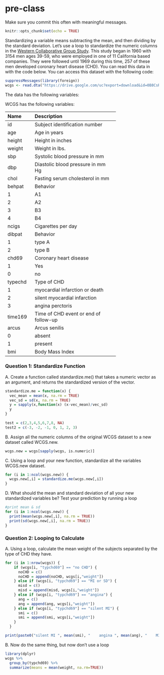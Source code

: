 # pre-class

Make sure you commit this often with meaningful messages. 

```r
knitr::opts_chunk$set(echo = TRUE)
```

Standardizing a variable means subtracting the mean, and then dividing by the standard deviation. Let’s use a loop to standardize the numeric columns in the [Western Collaborative Group Study](https://clinicaltrials.gov/ct2/show/NCT00005174). This study began in 1960 with 3154 men ages 39-59, who were employed in one of 11 California based companies. They were followed until 1969 during this time, 257 of these men developed coronary heart disease (CHD). You can read this data in with the code below. You can access this dataset with the following code:

```R

suppressMessages(library(foreign))
wcgs <- read.dta("https://drive.google.com/uc?export=download&id=0B8CsRLdwqzbzYWxfN3ExQllBQkU")
```

The data has the following variables:


WCGS has the following variables:

-----------------------------------------------------------
Name    Description
------- -------------------------------------------
id      Subject identification number

age     Age in years

height  Height in inches

weight  Weight in lbs.

sbp     Systolic blood pressure in mm 

dbp     Diastolic blood pressure in mm Hg

chol    Fasting serum cholesterol in mm 

behpat  Behavior

  1       A1

  2       A2

  3       B3

  4       B4

ncigs   Cigarettes per day

dibpat  Behavior

1       type A

2       type B

chd69   Coronary heart disease

1       Yes

0       no

typechd Type of CHD

1       myocardial infarction or death

2       silent myocardial infarction

3       angina perctoris

time169 Time of CHD event or end of follow-up

arcus   Arcus senilis

0       absent

1       present

bmi     Body Mass Index
-----------------------------------------------------------


### Question 1: Standardize Function

A. Create a function called standardize.me() that takes a numeric vector as an argument, and returns the standardized version of the vector. 
```r
standardize.me = function(x) {
  vec_mean = mean(x, na.rm = TRUE)
  vec_sd = sd(x, na.rm = TRUE)
  y = sapply(x,function(x) (x-vec_mean)/vec_sd)
  y
}
  
test = c(2,3,4,5,6,7,8, NA)
test2 = c(-3, -2, -1, 0, 1, 2, 3)
```
B. Assign all the numeric columns of the original WCGS dataset to a new dataset called WCGS.new.
```r
wcgs.new = wcgs[sapply(wcgs, is.numeric)]

```
C. Using a loop and your new function, standardize all the variables WCGS.new dataset.
```r
for (i in 1:ncol(wcgs.new)) {
  wcgs.new[,i] = standardize.me(wcgs.new[,i])
}

```
D. What should the mean and standard deviation of all your new standardized variables be? Test your prediction by running a loop
```r
#print mean & sd
for (i in 1:ncol(wcgs.new)) {
  print(mean(wcgs.new[,i], na.rm = TRUE))
  print(sd(wcgs.new[,i], na.rm = TRUE))
}
```

### Question 2: Looping to Calculate

A. Using a loop, calculate the mean weight of the subjects separated by the type of CHD they have.
```r
for (i in 1:nrow(wcgs)) {
    if (wcgs[i, "typchd69"] == "no CHD") {
      noCHD = c()
      noCHD = append(noCHD, wcgs[i,"weight"])
    } else if (wcgs[i, "typchd69"] == "MI or SD") {
      misd = c()
      misd = append(misd, wcgs[i,"weight"])
    } else if (wcgs[i, "typchd69"] == "angina") {
      ang = c()
      ang = append(ang, wcgs[i,"weight"])
    } else if (wcgs[i, "typchd69"] == "silent MI") {
      smi = c()
      smi = append(smi, wcgs[i,"weight"])
    } 
  }

print(paste0("silent MI ", mean(smi), "    angina ", mean(ang), "    MI or SD ", mean(misd), "    no CHD ", mean(noCHD)))
```
B. Now do the same thing, but now don’t use a loop
```r
library(dplyr)
wcgs %>%
  group_by(typchd69) %>%
  summarize(means = mean(weight, na.rm=TRUE))
```
